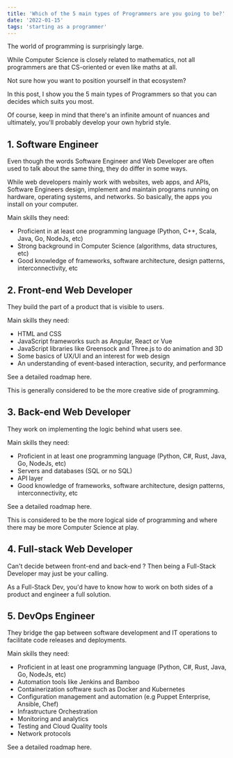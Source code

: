 ```yaml
---
title: 'Which of the 5 main types of Programmers are you going to be?'
date: '2022-01-15'
tags: 'starting as a programmer'
---
```


The world of programming is surprisingly large.

While Computer Science is closely related to mathematics, not all programmers are that CS-oriented or even like maths at all.

Not sure how you want to position yourself in that ecosystem?

In this post, I show you the 5 main types of Programmers so that you can decides which suits you most. 

Of course, keep in mind that there's an infinite amount of nuances and ultimately, you'll probably develop your own hybrid style.

## 1. Software Engineer

Even though the words Software Engineer and Web Developer are often used to talk about the same thing, they do differ in some ways.

While web developers mainly work with websites, web apps, and APIs, Software Engineers design, implement and maintain programs running on hardware, operating systems, and networks. So basically, the apps you install on your computer.

Main skills they need:
- Proficient in at least one programming language (Python, C++, Scala, Java, Go, NodeJs, etc)
- Strong background in Computer Science (algorithms, data structures, etc)
- Good knowledge of frameworks, software architecture, design patterns, interconnectivity, etc

## 2. Front-end Web Developer

They build the part of a product that is visible to users.

Main skills they need:
- HTML and CSS
- JavaScript frameworks such as Angular, React or Vue
- JavaScript libraries like <a src='https://greensock.com/' target='_blank'>Greensock</a> and <a src='https://threejs.org/' blank='_target'>Three.js</a> to do animation and 3D
- Some basics of UX/UI and an interest for web design
- An understanding of event-based interaction, security, and performance

See a detailed roadmap <a src='https://roadmap.sh/frontend' target='_blank'>here</a>.

This is generally considered to be the more creative side of programming.

## 3. Back-end Web Developer

They work on implementing the logic behind what users see.

Main skills they need:
- Proficient in at least one programming language (Python, C#, Rust, Java, Go, NodeJs, etc)
- Servers and databases (SQL or no SQL)
- API layer
- Good knowledge of frameworks, software architecture, design patterns, interconnectivity, etc

See a detailed roadmap <a src='https://roadmap.sh/backend' target='_blank'>here</a>.

This is considered to be the more logical side of programming and where there may be more Computer Science at play.

## 4. Full-stack Web Developer

Can't decide between front-end and back-end ? Then being a Full-Stack Developer may just be your calling.

As a Full-Stack Dev, you'd have to know how to work on both sides of a product and engineer a full solution.

## 5. DevOps Engineer

They bridge the gap between software development and IT operations to facilitate code releases and deployments.

Main skills they need:
- Proficient in at least one programming language (Python, C#, Rust, Java, Go, NodeJs, etc)
- Automation tools like Jenkins and Bamboo
- Containerization software such as Docker and Kubernetes
- Configuration management and automation (e.g Puppet Enterprise, Ansible, Chef)
- Infrastructure Orchestration
- Monitoring and analytics
- Testing and Cloud Quality tools
- Network protocols	

See a detailed roadmap <a src='https://roadmap.sh/devops' target='_blank'>here</a>.


